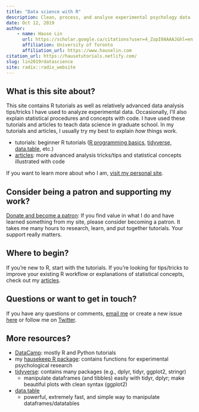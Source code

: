 ```yaml
---
title: "Data science with R"
description: Clean, process, and analyse experimental psychology data
date: Oct 12, 2019
author:
    - name: Hause Lin
      url: https://scholar.google.ca/citations?user=4_ZopI0AAAAJ&hl=en
      affiliation: University of Toronto
      affiliation_url: https://www.hauselin.com
citation_url: https://hausetutorials.netlify.com/
slug: lin2019rdatascience
site: radix::radix_website
---
```


## What is this site about? 

This site contains R tutorials as well as relatively advanced data analysis tips/tricks I have used to analyze experimental data. Occasionally, I'll also explain statistical procedures and concepts with code. I have used these tutorials and articles to teach data science in graduate school. In my tutorials and articles, I usually try my best to explain *how* things work.

* tutorials: beginner R tutorials ([R programming basics](0001_rbasics.html), [tidyverse, data.table](0002_tidyverse_datatable.html), etc.)
* [articles](articles.html): more advanced analysis tricks/tips and statistical concepts illustrated with code

If you want to learn more about who I am, [visit my personal site](https://www.hauselin.com).

## Consider being a patron and supporting my work?

[Donate and become a patron](https://donorbox.org/support-my-teaching): If you find value in what I do and have learned something from my site, please consider becoming a patron. It takes me many hours to research, learn, and put together tutorials. Your support really matters.

## Where to begin?

If you're new to R, start with the tutorials. If you're looking for tips/tricks to improve your existing R workflow or explanations of statistical concepts, check out my [articles](articles.html).

## Questions or want to get in touch?

If you have any questions or comments, [email me](mailto:hauselin@gmail.com) or create a new issue [here](https://github.com/hauselin/rtutorialsite/issues) or follow me on [Twitter](https://twitter.com/hauselin). 

## More resources?

* [DataCamp](http://datacamp.com/): mostly R and Python tutorials
* my [hausekeep R package](https://hauselin.github.io/hausekeep/): contains functions for experimental psychological research
* [tidyverse](https://www.tidyverse.org/): contains many packages (e.g., dplyr, tidyr, ggplot2, stringr)
    * manipulate dataframes (and tibbles) easily with tidyr, dplyr; make beautiful plots with clean syntax (ggplot2)
* [data.table](https://cran.r-project.org/web/packages/data.table/vignettes/datatable-intro.html)
    * powerful, extremely fast, and simple way to manipulate dataframes/datatables
